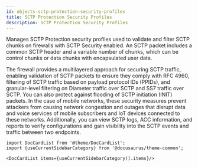 ```yaml
---
id: objects-sctp-protection-security-profiles
title: SCTP Protection Security Profiles
description: SCTP Protection Security Profiles
---
```




Manages SCTP Protection security profiles used to validate and filter SCTP chunks on firewalls with SCTP Security enabled. An SCTP packet includes
a common SCTP header and a variable number of chunks, which can be control chunks or data chunks with encapsulated user data.

The firewall provides a multilayered approach for securing SCTP traffic, enabling validation of SCTP packets to ensure they comply with RFC 4960, filtering
of SCTP traffic based on payload protocol IDs (PPIDs), and granular-level filtering on Diameter traffic over SCTP and SS7
traffic over SCTP. You can also protect against flooding of SCTP initiation (INIT) packets. In the case of mobile networks, these security measures
prevent attackers from causing network congestion and outages that disrupt data and voice services of mobile subscribers and IoT devices connected to
these networks. Additionally, you can view SCTP logs, ACC information, and reports to verify configurations and gain visibility into the SCTP events
and traffic between two endpoints.




```mdx-code-block
import DocCardList from '@theme/DocCardList';
import {useCurrentSidebarCategory} from '@docusaurus/theme-common';

<DocCardList items={useCurrentSidebarCategory().items}/>
```
      